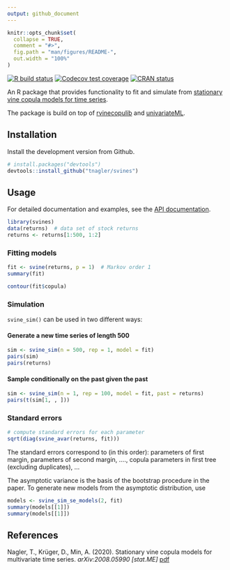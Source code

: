 ```yaml
---
output: github_document
---
```


<!-- README.md is generated from README.Rmd. Please edit that file -->

```r
knitr::opts_chunk$set(
  collapse = TRUE,
  comment = "#>",
  fig.path = "man/figures/README-",
  out.width = "100%"
)
```

<!-- badges: start -->
[![R build status](https://github.com/tnagler/svines/workflows/R-CMD-check/badge.svg)](https://github.com/tnagler/svines/actions)
[![Codecov test coverage](https://codecov.io/gh/tnagler/svines/branch/master/graph/badge.svg)](https://codecov.io/gh/tnagler/svines?branch=master)
[![CRAN status](https://www.r-pkg.org/badges/version/svines)](https://CRAN.R-project.org/package=svines)
<!-- badges: end -->

An R package that provides functionality to fit and simulate from [stationary vine copula models 
for time series](https://arxiv.org/abs/2008.05990).

The package is build on top of [rvinecopulib](https://github.com/vinecopulib/rvinecopulib)
and [univariateML](https://github.com/JonasMoss/univariateML).


## Installation

Install the development version from Github.

``` r
# install.packages("devtools")
devtools::install_github("tnagler/svines")
```

## Usage

For detailed documentation and examples, see the [API documentation](https://tnagler.github.io/svines/).

``` r
library(svines)
data(returns)  # data set of stock returns
returns <- returns[1:500, 1:2]
```

### Fitting models

```r
fit <- svine(returns, p = 1)  # Markov order 1
summary(fit)
```

```r
contour(fit$copula)
```

### Simulation

`svine_sim()` can be used in two different ways:

#### Generate a new time series of length 500
```r
sim <- svine_sim(n = 500, rep = 1, model = fit)
pairs(sim)
pairs(returns)
```

#### Sample conditionally on the past given the past

```r
sim <- svine_sim(n = 1, rep = 100, model = fit, past = returns)
pairs(t(sim[1, , ]))
```


### Standard errors

```r
# compute standard errors for each parameter
sqrt(diag(svine_avar(returns, fit)))
```
The standard errors correspond to (in this order): parameters of first margin,
parameters of second margin, ...., copula parameters in first tree (excluding 
duplicates), ...

The asymptotic variance is the basis of the bootstrap procedure in the paper.
To generate new models from the asymptotic distribution, use
```r
models <- svine_sim_se_models(2, fit)
summary(models[[1]])
summary(models[[1]])
```


## References

Nagler, T., Krüger, D., Min, A. (2020). Stationary vine copula models for multivariate time series. *arXiv:2008.05990 [stat.ME]* [pdf](https://arxiv.org/abs/2008.05990)